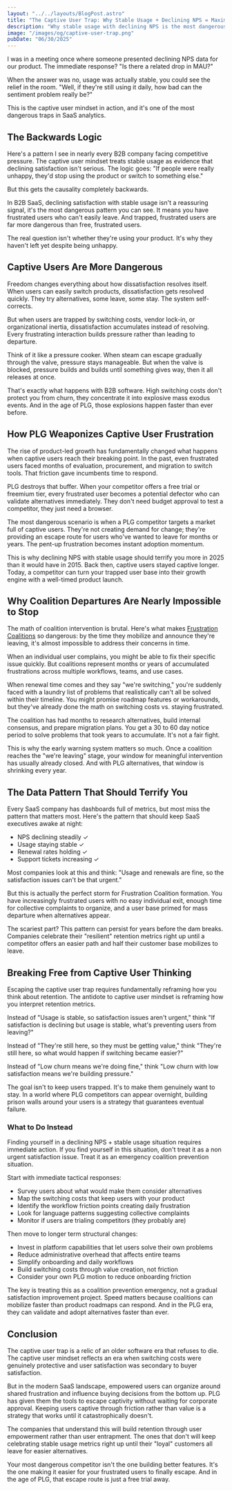 ```yaml
---
layout: "../../layouts/BlogPost.astro"
title: "The Captive User Trap: Why Stable Usage + Declining NPS = Maximum Danger"
description: "Why stable usage with declining NPS is the most dangerous pattern in B2B SaaS. How trapped users become exodus events when PLG competitors offer escape routes."
image: "/images/og/captive-user-trap.png"
pubDate: "06/30/2025"
---
```


I was in a meeting once where someone presented declining NPS data for our product. The immediate response? "Is there a related drop in MAU?"

When the answer was no, usage was actually stable, you could see the relief in the room. "Well, if they're still using it daily, how bad can the sentiment problem really be?"

This is the captive user mindset in action, and it's one of the most dangerous traps in SaaS analytics.

## The Backwards Logic

Here's a pattern I see in nearly every B2B company facing competitive pressure. The captive user mindset treats stable usage as evidence that declining satisfaction isn't serious. The logic goes: "If people were really unhappy, they'd stop using the product or switch to something else."

But this gets the causality completely backwards.

In B2B SaaS, declining satisfaction with stable usage isn't a reassuring signal, it's the most dangerous pattern you can see. It means you have frustrated users who can't easily leave. And trapped, frustrated users are far more dangerous than free, frustrated users.

The real question isn't whether they're using your product. It's why they haven't left yet despite being unhappy.

## Captive Users Are More Dangerous

Freedom changes everything about how dissatisfaction resolves itself. When users can easily switch products, dissatisfaction gets resolved quickly. They try alternatives, some leave, some stay. The system self-corrects.

But when users are trapped by switching costs, vendor lock-in, or organizational inertia, dissatisfaction accumulates instead of resolving. Every frustrating interaction builds pressure rather than leading to departure.

Think of it like a pressure cooker. When steam can escape gradually through the valve, pressure stays manageable. But when the valve is blocked, pressure builds and builds until something gives way, then it all releases at once.

That's exactly what happens with B2B software. High switching costs don't protect you from churn, they concentrate it into explosive mass exodus events. And in the age of PLG, those explosions happen faster than ever before.

## How PLG Weaponizes Captive User Frustration

The rise of product-led growth has fundamentally changed what happens when captive users reach their breaking point. In the past, even frustrated users faced months of evaluation, procurement, and migration to switch tools. That friction gave incumbents time to respond.

PLG destroys that buffer. When your competitor offers a free trial or freemium tier, every frustrated user becomes a potential defector who can validate alternatives immediately. They don't need budget approval to test a competitor, they just need a browser.

The most dangerous scenario is when a PLG competitor targets a market full of captive users. They're not creating demand for change; they're providing an escape route for users who've wanted to leave for months or years. The pent-up frustration becomes instant adoption momentum.

This is why declining NPS with stable usage should terrify you more in 2025 than it would have in 2015. Back then, captive users stayed captive longer. Today, a competitor can turn your trapped user base into their growth engine with a well-timed product launch.

## Why Coalition Departures Are Nearly Impossible to Stop

The math of coalition intervention is brutal. Here's what makes [Frustration Coalitions](./frustration-coalitions-the-hidden-threat-to-b2b-saas.mdx) so dangerous: by the time they mobilize and announce they're leaving, it's almost impossible to address their concerns in time.

When an individual user complains, you might be able to fix their specific issue quickly. But coalitions represent months or years of accumulated frustrations across multiple workflows, teams, and use cases.

When renewal time comes and they say "we're switching," you're suddenly faced with a laundry list of problems that realistically can't all be solved within their timeline. You might promise roadmap features or workarounds, but they've already done the math on switching costs vs. staying frustrated.

The coalition has had months to research alternatives, build internal consensus, and prepare migration plans. You get a 30 to 60 day notice period to solve problems that took years to accumulate. It's not a fair fight.

This is why the early warning system matters so much. Once a coalition reaches the "we're leaving" stage, your window for meaningful intervention has usually already closed. And with PLG alternatives, that window is shrinking every year.

## The Data Pattern That Should Terrify You

Every SaaS company has dashboards full of metrics, but most miss the pattern that matters most. Here's the pattern that should keep SaaS executives awake at night:

- NPS declining steadily ✓
- Usage staying stable ✓
- Renewal rates holding ✓
- Support tickets increasing ✓

Most companies look at this and think: "Usage and renewals are fine, so the satisfaction issues can't be that urgent."

But this is actually the perfect storm for Frustration Coalition formation. You have increasingly frustrated users with no easy individual exit, enough time for collective complaints to organize, and a user base primed for mass departure when alternatives appear.

The scariest part? This pattern can persist for years before the dam breaks. Companies celebrate their "resilient" retention metrics right up until a competitor offers an easier path and half their customer base mobilizes to leave.

## Breaking Free from Captive User Thinking

Escaping the captive user trap requires fundamentally reframing how you think about retention. The antidote to captive user mindset is reframing how you interpret retention metrics.

Instead of "Usage is stable, so satisfaction issues aren't urgent," think "If satisfaction is declining but usage is stable, what's preventing users from leaving?"

Instead of "They're still here, so they must be getting value," think "They're still here, so what would happen if switching became easier?"

Instead of "Low churn means we're doing fine," think "Low churn with low satisfaction means we're building pressure."

The goal isn't to keep users trapped. It's to make them genuinely want to stay. In a world where PLG competitors can appear overnight, building prison walls around your users is a strategy that guarantees eventual failure.

### What to Do Instead

Finding yourself in a declining NPS + stable usage situation requires immediate action. If you find yourself in this situation, don't treat it as a non urgent satisfaction issue. Treat it as an emergency coalition prevention situation.

Start with immediate tactical responses:

- Survey users about what would make them consider alternatives
- Map the switching costs that keep users with your product
- Identify the workflow friction points creating daily frustration
- Look for language patterns suggesting collective complaints
- Monitor if users are trialing competitors (they probably are)

Then move to longer term structural changes:

- Invest in platform capabilities that let users solve their own problems
- Reduce administrative overhead that affects entire teams
- Simplify onboarding and daily workflows
- Build switching costs through value creation, not friction
- Consider your own PLG motion to reduce onboarding friction

The key is treating this as a coalition prevention emergency, not a gradual satisfaction improvement project. Speed matters because coalitions can mobilize faster than product roadmaps can respond. And in the PLG era, they can validate and adopt alternatives faster than ever.

## Conclusion

The captive user trap is a relic of an older software era that refuses to die. The captive user mindset reflects an era when switching costs were genuinely protective and user satisfaction was secondary to buyer satisfaction.

But in the modern SaaS landscape, empowered users can organize around shared frustration and influence buying decisions from the bottom up. PLG has given them the tools to escape captivity without waiting for corporate approval. Keeping users captive through friction rather than value is a strategy that works until it catastrophically doesn't.

The companies that understand this will build retention through user empowerment rather than user entrapment. The ones that don't will keep celebrating stable usage metrics right up until their "loyal" customers all leave for easier alternatives.

Your most dangerous competitor isn't the one building better features. It's the one making it easier for your frustrated users to finally escape. And in the age of PLG, that escape route is just a free trial away.

